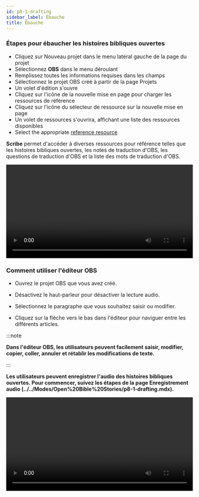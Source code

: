 ```yaml
---
id: p8-1-drafting
sidebar_label: Ébauche
title: Ébauche
---
```


### Étapes pour ébaucher les histoires bibliques ouvertes ###

-   Cliquez sur Nouveau projet dans le menu latéral gauche de la page du projet
-   Sélectionnez **OBS** dans le menu déroulant
-   Remplissez toutes les informations requises dans les champs
-   Sélectionnez le projet OBS créé à partir de la page Projets
-   Un volet d'édition s'ouvre
-   Cliquez sur l'icône de la nouvelle mise en page pour charger les ressources de référence
-   Cliquez sur l'icône du sélecteur de ressource sur la nouvelle mise en page
-   Un volet de ressources s'ouvrira, affichant une liste des ressources disponibles
-   Select the appropriate [reference resource](../../Modes/Common%20Functionality/p5-2-resources#stories-bibles-ouvertes-obs)

**Scribe** permet d'accéder à diverses ressources pour référence telles que les histoires bibliques ouvertes, les notes de traduction d'OBS, les questions de traduction d'OBS et la liste des mots de traduction d'OBS.

<video controls src="/0.5.5/en-obsdraft.mov" width="100%" type="video/mp4"></video>

### Comment utiliser l'éditeur OBS

- Ouvrez le projet OBS que vous avez créé.

- Désactivez le haut-parleur pour désactiver la lecture audio.

- Sélectionnez le paragraphe que vous souhaitez saisir ou modifier.

- Cliquez sur la flèche vers le bas dans l'éditeur pour naviguer entre les différents articles.

:::note

**Dans l'éditeur OBS, les utilisateurs peuvent facilement saisir, modifier, copier, coller, annuler et rétablir les modifications de texte.**

:::

**Les utilisateurs peuvent enregistrer l'audio des histoires bibliques ouvertes. Pour commencer, suivez les étapes de la page Enregistrement audio (../../Modes/Open%20Bible%20Stories/p8-1-drafting.mdx).**

<video controls src="/0.8.0/en_obs_editor.mp4" width="100%" type="video/mp4"/>

### Enregistrer l'audio pour les histoires de la Bible ouverte

**Les utilisateurs peuvent enregistrer l'audio des histoires bibliques ouvertes. Pour commencer, suivez les étapes de la barre d'outils [Enregistrement audio](../Oral%20Bible%20Translation/p7-1-audio%20toolbar)
.**

Accédez ici aux raccourcis clavier pour faciliter l'enregistrement audio. [**Raccourcis clavier pour l'enregistrement audio**](../Oral%20Bible%20Translation/p7-1-audio%20toolbar#shortcut-keys-for-audio-recording)

<video controls src="/0.8.0/en_obs_audio.mp4" width="100%" type="video/mp4"/>

### Comment exporter le fichier OBS ?

- Commencez par sélectionner le projet OBS à exporter sur la page du projet.

- Cliquez sur le menu à trois points situé à la fin du nom du projet.

- Dans le menu qui apparaît, choisissez l'option Exporter.

- Une boîte de dialogue s'ouvre pour configurer l'exportation et vous proposer les options suivantes.
**Options d'exportation OBS**

- **Texte seul (fichiers MD)** - Exporte tous les récits sous forme de fichiers texte Markdown (.md) individuels.

- **Complet (Audio + Texte)** - Crée un fichier ZIP contenant tous les fichiers texte et enregistrements audio, y compris les prises multiples.

- **Audio des récits combinés** - Exporte un fichier audio combiné par récit, fusionnant tous les enregistrements en une seule piste pour chaque récit.

- **Audio + Texte par défaut** - Exporte la prise audio par défaut sélectionnée avec les fichiers texte.

Cliquez sur l'option et choisissez le dossier où exporter le fichier.

<video controls src="/0.8.0/en_obs-export.mp4" width="100%" type="video/mp4"/>

### Étapes pour télécharger des ressources pour référence ###

**STORIES DE BIBLE OUVERT**
(Disponible uniquement en téléchargement)

-   Sur le volet des ressources, cliquez sur le sélecteur de ressources en haut à droite ou sur **CHARGER UN MODULE** 
-   Les histoires bibliques ouvertes seront sélectionnées par défaut 
-   Dans le volet de droite, sélectionnez l'onglet Ressource
-   Entrez la langue désirée dans la barre de recherche de langue et cliquez sur le bouton **ENREGISTRER LE FILTRE**
-   La ressource de langue sélectionnée apparaîtra ci-dessous
-   Cliquez sur le bouton de téléchargement situé à droite de la ressource sélectionnée 
-   Après un téléchargement réussi, un message va apparaître, confirmant le téléchargement réussi de la ressource
-   L'histoire biblique téléchargée apparaîtra maintenant dans l'onglet **OBS** 
-   Sélectionnez la [ressource de référence](../../Modes/Common%20Functionality/p5-2-resources#stories-bibles-ouvertes-obs) appropriée

La ressource sélectionnée sera affichée dans la mise en page, permettant à l'utilisateur de s'y référer si nécessaire

### Étapes pour télécharger les ressources depuis l'appareil local via l'onglet COLLECTION ###

:::note

**Le dossier validé Scripture Burrito est requis pour télécharger des ressources.** 
[Comment créer un dossier Scripture Burrito?](../../How-to/p9-1-scripture%20burrito)

:::
-   Cliquez sur l'onglet **COLLECTION** pour importer des ressources depuis l'appareil local
-   Cliquez sur **Sélectionner un dossier**
-   Sélectionnez le fichier depuis le lecteur local à télécharger
-   Cliquez sur **Upload**
-   Le fichier téléchargé apparaîtra dans l'onglet **OBS**

**Pour télécharger des ressources de référence pour les notes de traduction d'OBS, les questions de traduction d'OBS et les mots de traduction d'OBS**.

-   Sélectionnez la source de référence appropriée 
-   Une liste de ressources de référence s'affichera dans le volet de droite
-   Sélectionnez la ressource en survolant la ressource
-   Cliquez sur l'icône **télécharger**<img src="/assets/donldicc.png" width="20px" alt=""/>
-   Après avoir téléchargé la ressource avec succès, un message de notification intitulé "Téléchargement de ressource terminé" apparaîtra en bas à gauche de l'écran
-   La ressource téléchargée apparaît en haut de la liste dans la section téléchargée
